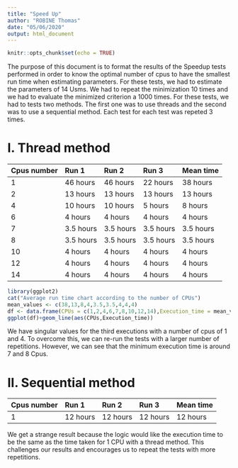 ```yaml
---
title: "Speed Up"
author: "ROBINE Thomas"
date: "05/06/2020"
output: html_document
---
```


```r
knitr::opts_chunk$set(echo = TRUE)
```

The purpose of this document is to format the results of the Speedup tests performed in order to know the optimal number of cpus to have the smallest run time when estimating parameters. For these tests, we had to estimate the parameters of 14 Usms. We had to repeat the minimization 10 times and we had to evaluate the minimized criterion a 1000 times. For these tests, we had to tests two methods. The first one was to use threads and the second was to use a sequential method. Each test for each test was repeted 3 times.

# I. Thread method

Cpus number | Run 1 | Run 2 | Run 3 | Mean time
:-----------|:------|:------|:------|:---------
1 | 46 hours | 46 hours | 22 hours | 38 hours
2 | 13 hours | 13 hours | 13 hours | 13 hours
4 | 10 hours | 10 hours | 5 hours | 8 hours
6 | 4 hours | 4 hours | 4 hours | 4 hours
7 | 3.5 hours | 3.5 hours | 3.5 hours | 3.5 hours
8 | 3.5 hours | 3.5 hours | 3.5 hours | 3.5 hours
10 | 4 hours | 4 hours | 4 hours | 4 hours
12 | 4 hours | 4 hours | 4 hours | 4 hours
14 | 4 hours | 4 hours | 4 hours | 4 hours

```r
library(ggplot2)
cat("Average run time chart according to the number of CPUs")
mean_values <- c(38,13,8,4,3.5,3.5,4,4,4)
df <- data.frame(CPUs = c(1,2,4,6,7,8,10,12,14),Execution_time = mean_values)
ggplot(df)+geom_line(aes(CPUs,Execution_time))
```

We have singular values for the third executions with a number of cpus of 1 and 4. To overcome this, we can re-run the tests with a larger number of repetitions. However, we can see that the minimum execution time is around 7 and 8 Cpus.

# II. Sequential method

Cpus number | Run 1 | Run 2 | Run 3 | Mean time
:-----------|:------|:------|:------|:---------
1 | 12 hours | 12 hours | 12 hours | 12 hours

We get a strange result because the logic would like the execution time to be the same as the time taken for 1 CPU with a thread method. This challenges our results and encourages us to repeat the tests with more repetitions.
